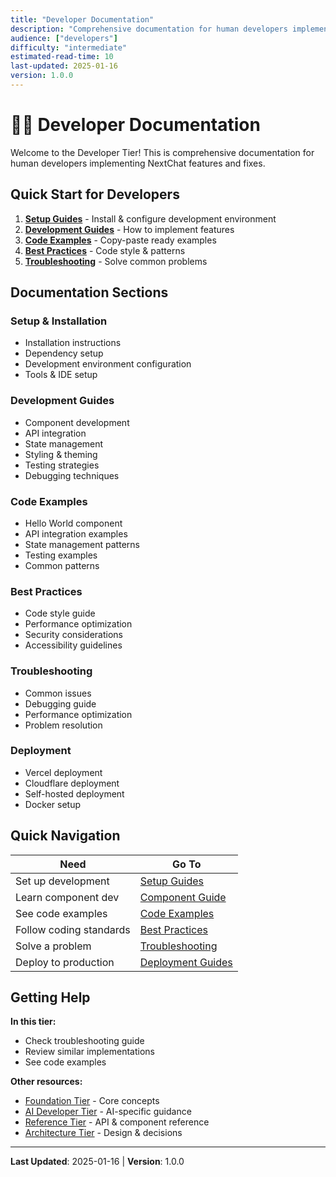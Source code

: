 ```yaml
---
title: "Developer Documentation"
description: "Comprehensive documentation for human developers implementing NextChat features and fixes"
audience: ["developers"]
difficulty: "intermediate"
estimated-read-time: 10
last-updated: 2025-01-16
version: 1.0.0
---
```


# 👨‍💻 Developer Documentation

Welcome to the Developer Tier! This is comprehensive documentation for human developers implementing NextChat features and fixes.

## Quick Start for Developers

1. **[Setup Guides](./setup/)** - Install & configure development environment
2. **[Development Guides](./guides/)** - How to implement features
3. **[Code Examples](./examples/)** - Copy-paste ready examples
4. **[Best Practices](./best-practices/)** - Code style & patterns
5. **[Troubleshooting](./troubleshooting/)** - Solve common problems

## Documentation Sections

### Setup & Installation
- Installation instructions
- Dependency setup
- Development environment configuration
- Tools & IDE setup

### Development Guides
- Component development
- API integration
- State management
- Styling & theming
- Testing strategies
- Debugging techniques

### Code Examples
- Hello World component
- API integration examples
- State management patterns
- Testing examples
- Common patterns

### Best Practices
- Code style guide
- Performance optimization
- Security considerations
- Accessibility guidelines

### Troubleshooting
- Common issues
- Debugging guide
- Performance optimization
- Problem resolution

### Deployment
- Vercel deployment
- Cloudflare deployment
- Self-hosted deployment
- Docker setup

## Quick Navigation

| Need | Go To |
|------|-------|
| Set up development | [Setup Guides](./setup/) |
| Learn component dev | [Component Guide](./guides/01-component-development.md) |
| See code examples | [Code Examples](./examples/) |
| Follow coding standards | [Best Practices](./best-practices/) |
| Solve a problem | [Troubleshooting](./troubleshooting/) |
| Deploy to production | [Deployment Guides](./deployment/) |

## Getting Help

**In this tier:**
- Check troubleshooting guide
- Review similar implementations
- See code examples

**Other resources:**
- [Foundation Tier](../foundation/) - Core concepts
- [AI Developer Tier](../ai-developers/) - AI-specific guidance
- [Reference Tier](../reference/) - API & component reference
- [Architecture Tier](../architecture/) - Design & decisions

---

**Last Updated**: 2025-01-16 | **Version**: 1.0.0
